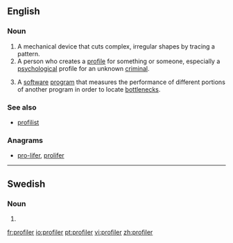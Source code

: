==English==

===Noun===
{{en-noun}}

# A mechanical device that cuts complex, irregular shapes by tracing a pattern.
# A person who creates a [[profile]] for something or someone, especially a [[psychological]] profile for an unknown [[criminal]].
# {{computing}} A [[software]] [[program]] that measures the performance of different portions of another program in order to locate [[bottleneck]]s.

===See also===
* [[profilist]]

===Anagrams===
* [[pro-lifer#English|pro-lifer]], [[prolifer#English|prolifer]]

----

==Swedish==

===Noun===
{{head|sv|noun form}}

# {{sv-noun-form-indef-pl|profil}}

[[fr:profiler]]
[[io:profiler]]
[[pt:profiler]]
[[vi:profiler]]
[[zh:profiler]]
